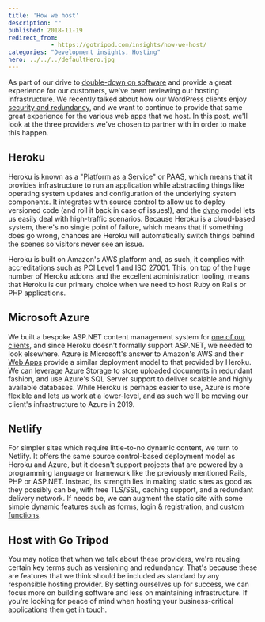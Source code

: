 ```yaml
---
title: 'How we host'
description: ""
published: 2018-11-19
redirect_from: 
            - https://gotripod.com/insights/how-we-host/
categories: "Development insights, Hosting"
hero: ../../../defaultHero.jpg
---
```

As part of our drive to [double-down on software](https://gotripod.com/insights/jack-trades-master-one/) and provide a great experience for our customers, we've been reviewing our hosting infrastructure. We recently talked about how our WordPress clients enjoy [security and redundancy](https://gotripod.com/insights/ensuring-security-wordpress-websites/), and we want to continue to provide that same great experience for the various web apps that we host. In this post, we'll look at the three providers we've chosen to partner with in order to make this happen.

## Heroku

Heroku is known as a "[Platform as a Service](https://en.wikipedia.org/wiki/Platform_as_a_service)" or PAAS, which means that it provides infrastructure to run an application while abstracting things like operating system updates and configuration of the underlying system components. It integrates with source control to allow us to deploy versioned code (and roll it back in case of issues!), and the [dyno](https://www.heroku.com/dynos) model lets us easily deal with high-traffic scenarios. Because Heroku is a cloud-based system, there's no single point of failure, which means that if something does go wrong, chances are Heroku will automatically switch things behind the scenes so visitors never see an issue.

Heroku is built on Amazon's AWS platform and, as such, it complies with accreditations such as PCI Level 1 and ISO 27001. This, on top of the huge number of Heroku addons and the excellent administration tooling, means that Heroku is our primary choice when we need to host Ruby on Rails or PHP applications.

## Microsoft Azure

We built a bespoke ASP.NET content management system for [one of our clients](https://gotripod.com/work/tdk/), and since Heroku doesn't formally support ASP.NET, we needed to look elsewhere. Azure is Microsoft's answer to Amazon's AWS and their [Web Apps](https://docs.microsoft.com/en-us/azure/app-service/app-service-web-overview) provide a similar deployment model to that provided by Heroku. We can leverage Azure Storage to store uploaded documents in redundant fashion, and use Azure's SQL Server support to deliver scalable and highly available databases. While Heroku is perhaps easier to use, Azure is more flexible and lets us work at a lower-level, and as such we'll be moving our client's infrastructure to Azure in 2019.

## Netlify

For simpler sites which require little-to-no dynamic content, we turn to Netlify. It offers the same source control-based deployment model as Heroku and Azure, but it doesn't support projects that are powered by a programming language or framework like the previously mentioned Rails, PHP or ASP.NET. Instead, its strength lies in making static sites as good as they possibly can be, with free TLS/SSL, caching support, and a redundant delivery network. If needs be, we can augment the static site with some simple dynamic features such as forms, login & registration, and [custom functions](https://www.netlify.com/features/).

## Host with Go Tripod

You may notice that when we talk about these providers, we're reusing certain key terms such as versioning and redundancy. That's because these are features that we think should be included as standard by any responsible hosting provider. By setting ourselves up for success, we can focus more on building software and less on maintaining infrastructure. If you're looking for peace of mind when hosting your business-critical applications then [get in touch](https://gotripod.com/contact/).
